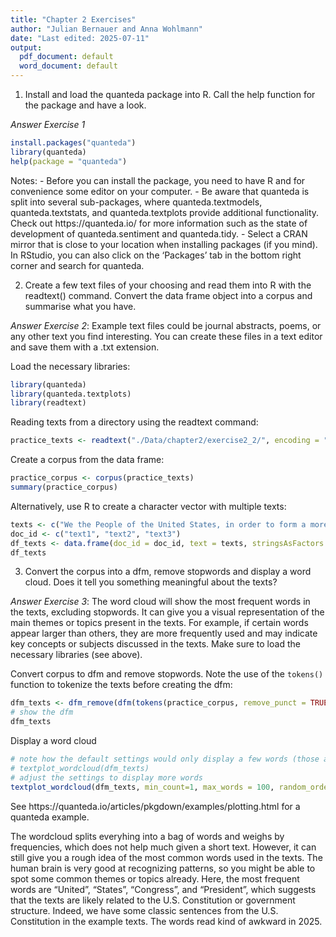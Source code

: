 ```yaml
---
title: "Chapter 2 Exercises"
author: "Julian Bernauer and Anna Wohlmann"
date: "Last edited: 2025-07-11"
output:
  pdf_document: default
  word_document: default
---
```



1. Install and load the quanteda package into R. Call the help function for the package
and have a look.

*Answer Exercise 1*

```r
install.packages("quanteda")   
library(quanteda)
help(package = "quanteda")  
```

Notes:
- Before you can install the package, you need to have R and for convenience some editor on your computer.
- Be aware that quanteda is split into several sub-packages, where quanteda.textmodels, quanteda.textstats, and quanteda.textplots provide additional functionality. Check out https://quanteda.io/ for more information such as the state of development of quanteda.sentiment and quanteda.tidy. 
- Select a CRAN mirror that is close to your location when installing packages (if you mind). In RStudio, you can also click on the 'Packages' tab in the bottom right corner and search for quanteda.


2. Create a few text files of your choosing and read them into R with the readtext()
command. Convert the data frame object into a corpus and summarise what you have.


*Answer Exercise 2*: Example text files could be journal abstracts, poems, or any other text you find interesting. You can create these files in a text editor and save them with a .txt extension.

Load the necessary libraries: 
```r
library(quanteda)
library(quanteda.textplots)
library(readtext)
```

Reading texts from a directory using the readtext command: 
```r
practice_texts <- readtext("./Data/chapter2/exercise2_2/", encoding = "UTF8")
```

Create a corpus from the data frame:
```r
practice_corpus <- corpus(practice_texts)
summary(practice_corpus)
```

Alternatively, use R to create a character vector with multiple texts: 

```r
texts <- c("We the People of the United States, in order to form a more perfect Union, establish Justice, insure domestic Tranquility, provide for the common defence, promote the general Welfare, and secure the Blessings of Liberty to ourselves and our Posterity, do ordain and establish this Constitution for the United States of America.","All legislative Powers herein granted shall be vested in a Congress of the United States, which shall consist of a Senate and House of Representatives.","The President, Vice President and all Civil Officers of the United States, shall be removed from Office on Impeachment for and Conviction of, Treason, Bribery, or other high Crimes and Misdemeanors.")
doc_id <- c("text1", "text2", "text3")
df_texts <- data.frame(doc_id = doc_id, text = texts, stringsAsFactors = FALSE)
df_texts
```

3. Convert the corpus into a dfm, remove stopwords and display a word cloud. Does it tell
you something meaningful about the texts?

*Answer Exercise 3*: The word cloud will show the most frequent words in the texts, excluding stopwords. It can give you a visual representation of the main themes or topics present in the texts. For example, if certain words appear larger than others, they are more frequently used and may indicate key concepts or subjects discussed in the texts. Make sure to load the necessary libraries (see above). 

Convert corpus to dfm and remove stopwords. Note the use of the `tokens()` function to tokenize the texts before creating the dfm:
```r
dfm_texts <- dfm_remove(dfm(tokens(practice_corpus, remove_punct = TRUE)), stopwords(language = "en"))
# show the dfm
dfm_texts
```

Display a word cloud
```r
# note how the default settings would only display a few words (those appearing at least three times)
# textplot_wordcloud(dfm_texts)
# adjust the settings to display more words
textplot_wordcloud(dfm_texts, min_count=1, max_words = 100, random_order = FALSE, color = "blue", comparison = FALSE)
```   

See https://quanteda.io/articles/pkgdown/examples/plotting.html for a quanteda example. 

The wordcloud splits everyhing into a bag of words and weighs by frequencies, which does not help much given a short text. However, it can still give you a rough idea of the most common words used in the texts. The human brain is very good at recognizing patterns, so you might be able to spot some common themes or topics already. Here, the most frequent words are "United", "States", "Congress", and "President", which suggests that the texts are likely related to the U.S. Constitution or government structure. Indeed, we have some classic sentences from the U.S. Constitution in the example texts. The words read kind of awkward in 2025. 
